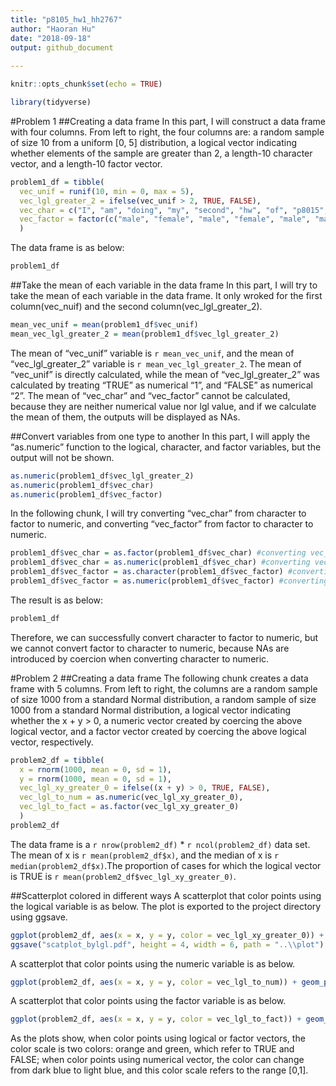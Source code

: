 ```yaml
---
title: "p8105_hw1_hh2767"
author: "Haoran Hu"
date: "2018-09-18"
output: github_document
   
---
```


```r
knitr::opts_chunk$set(echo = TRUE)
```
```r
library(tidyverse)
```
#Problem 1
##Creating a data frame
In this part, I will construct a data frame with four columns. From left to right, the four columns are: a random sample of size 10 from a uniform [0, 5] distribution, a logical vector indicating whether elements of the sample are greater than 2, a length-10 character vector, and a length-10 factor vector.
```r
problem1_df = tibble(
  vec_unif = runif(10, min = 0, max = 5),
  vec_lgl_greater_2 = ifelse(vec_unif > 2, TRUE, FALSE),
  vec_char = c("I", "am", "doing", "my", "second", "hw", "of", "p8015", "data", "science"),
  vec_factor = factor(c("male", "female", "male", "female", "male", "male",     "female", "male", "female", "male"))
  )
```
The data frame is as below:
```r
problem1_df
```
##Take the mean of each variable in the data frame
In this part, I will try to take the mean of each variable in the data frame. It only wroked for the first column(vec_nuif) and the second column(vec_lgl_greater_2).
```r
mean_vec_unif = mean(problem1_df$vec_unif)
mean_vec_lgl_greater_2 = mean(problem1_df$vec_lgl_greater_2)
```
The mean of "vec_unif" variable is `r mean_vec_unif`, and the mean of "vec_lgl_greater_2" variable is `r mean_vec_lgl_greater_2`. The mean of "vec_unif" is directly calculated, while the mean of "vec_lgl_greater_2" was calculated by treating "TRUE" as numerical "1", and "FALSE" as numerical "2". The mean of "vec_char" and "vec_factor" cannot be calculated, because they are neither numerical value nor lgl value, and if we calculate the mean of them, the outputs will be displayed as NAs.

##Convert variables from one type to another
In this part, I will apply the "as.numeric" function to the logical, character, and factor variables, but the output will not be shown.
```r
as.numeric(problem1_df$vec_lgl_greater_2)
as.numeric(problem1_df$vec_char)
as.numeric(problem1_df$vec_factor)
```
In the following chunk, I will try converting "vec_char" from character to factor to numeric, and converting "vec_factor" from factor to character to numeric.

```r
problem1_df$vec_char = as.factor(problem1_df$vec_char) #converting vec_char from character to factor
problem1_df$vec_char = as.numeric(problem1_df$vec_char) #converting vec_char from factor to numeric
problem1_df$vec_factor = as.character(problem1_df$vec_factor) #converting vec_factor from factor to character
problem1_df$vec_factor = as.numeric(problem1_df$vec_factor) #converting vec_factor from character to numeric
```
The result is as below:
```r
problem1_df
```
Therefore, we can successfully convert character to factor to numeric, but we cannot convert factor to character to numeric, because NAs are introduced by coercion when converting character to numeric.

#Problem 2
##Creating a data frame
The following chunk creates a data frame with 5 columns. From left to right, the columns are a random sample of size 1000 from a standard Normal distribution, a random sample of size 1000 from a standard Normal distribution, a logical vector indicating whether the x + y > 0, a numeric vector created by coercing the above logical vector, and a factor vector created by coercing the above logical vector, respectively. 
```r
problem2_df = tibble(
  x = rnorm(1000, mean = 0, sd = 1),
  y = rnorm(1000, mean = 0, sd = 1),
  vec_lgl_xy_greater_0 = ifelse((x + y) > 0, TRUE, FALSE),
  vec_lgl_to_num = as.numeric(vec_lgl_xy_greater_0),
  vec_lgl_to_fact = as.factor(vec_lgl_xy_greater_0)
  )
problem2_df
```
The data frame is a `r nrow(problem2_df)` * `r ncol(problem2_df)` data set. The mean of x is `r mean(problem2_df$x)`, and the median of x is `r median(problem2_df$x)`.The proportion of cases for which the logical vector is TRUE is `r mean(problem2_df$vec_lgl_xy_greater_0)`.

##Scatterplot colored in different ways
A scatterplot that color points using the logical variable is as below. The plot is exported to the project directory using ggsave.
```r
ggplot(problem2_df, aes(x = x, y = y, color = vec_lgl_xy_greater_0)) + geom_point()
ggsave("scatplot_bylgl.pdf", height = 4, width = 6, path = "..\\plot")
```
A scatterplot that color points using the numeric variable is as below.
```r
ggplot(problem2_df, aes(x = x, y = y, color = vec_lgl_to_num)) + geom_point()
```
A scatterplot that color points using the factor variable is as below.
```r
ggplot(problem2_df, aes(x = x, y = y, color = vec_lgl_to_fact)) + geom_point()
```
As the plots show, when color points using logical or factor vectors, the color scale is two colors: orange and green, which refer to TRUE and FALSE; when color points using numerical vector, the color can change from dark blue to light blue, and this color scale refers to the range [0,1].

